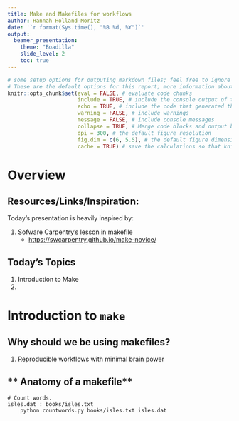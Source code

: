 ```yaml
---
title: Make and Makefiles for workflows
author: Hannah Holland-Moritz
date: '`r format(Sys.time(), "%B %d, %Y")`'
output: 
  beamer_presentation:
    theme: "Boadilla"
    slide_level: 2
    toc: true
---
```


````r
# some setup options for outputing markdown files; feel free to ignore these
# These are the default options for this report; more information about options here: https://yihui.name/knitr/options/
knitr::opts_chunk$set(eval = FALSE, # evaluate code chunks
                      include = TRUE, # include the console output of the code in the final document
                      echo = TRUE, # include the code that generated the report in the final report
                      warning = FALSE, # include warnings
                      message = FALSE, # include console messages
                      collapse = TRUE, # Merge code blocks and output blocks, if possible.
                      dpi = 300, # the default figure resolution
                      fig.dim = c(6, 5.5), # the default figure dimensions
                      cache = TRUE) # save the calculations so that kniting is faster each time. (Sometimes this option can cause issues and images won't reflect the most recent code changes, if this happens, just delete the *_cache folder and reknit the code.)
````

# Overview 
## Resources/Links/Inspiration:
Today's presentation is heavily inspired by:

1. Sofware Carpentry's lesson in makefile
   - [https://swcarpentry.github.io/make-novice/](https://swcarpentry.github.io/make-novice)

## Today's Topics
1. Introduction to Make
2. 

# Introduction to `make` 

## **Why should we be using makefiles?**

1. Reproducible workflows with minimal brain power

## ** Anatomy of a makefile**

```make
# Count words.
isles.dat : books/isles.txt
	python countwords.py books/isles.txt isles.dat
```
